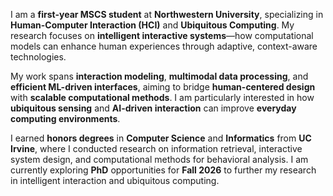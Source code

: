 I am a **first-year MSCS student** at **Northwestern University**, specializing in **Human-Computer Interaction (HCI)** and **Ubiquitous Computing**. My research focuses on **intelligent interactive systems**—how computational models can enhance human experiences through adaptive, context-aware technologies.

My work spans **interaction modeling**, **multimodal data processing**, and **efficient ML-driven interfaces**, aiming to bridge **human-centered design** with **scalable computational methods**. I am particularly interested in how **ubiquitous sensing** and **AI-driven interaction** can improve **everyday computing environments**.

I earned **honors degrees** in **Computer Science** and **Informatics** from **UC Irvine**, where I conducted research on information retrieval, interactive system design, and computational methods for behavioral analysis. I am currently exploring **PhD** opportunities for **Fall 2026** to further my research in intelligent interaction and ubiquitous computing.
